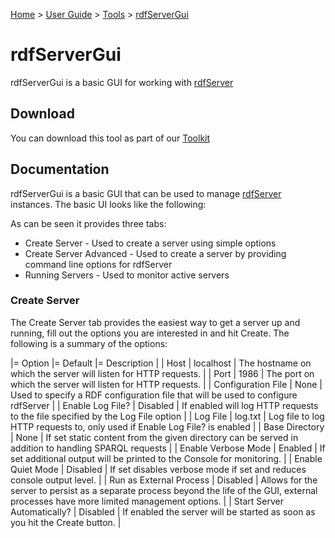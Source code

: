[[Home]] > [[User Guide]] > [[UserGuide/Tools|Tools]] > [[UserGuide/Tools/rdfServerGui|rdfServerGui]]

= rdfServerGui =

rdfServerGui is a basic GUI for working with [[UserGuide/Tools/rdfServer|rdfServer]]

== Download ==

You can download this tool as part of our [[http://www.dotnetrdf.org?content.asp?pageID=Download%20dotNetRDF%20Toolkit%20for%20Windows|Toolkit]]

== Documentation ==

rdfServerGui is a basic GUI that can be used to manage [[UserGuide/Tools/rdfServer|rdfServer]] instances.  The basic UI looks like the following:

{{http://www.dotnetrdf.org/images/screenshots/rdfservergui.jpg|rdfServerGui}}

As can be seen it provides three tabs:

* Create Server - Used to create a server using simple options
* Create Server Advanced - Used to create a server by providing command line options for rdfServer
* Running Servers - Used to monitor active servers

=== Create Server ===

The Create Server tab provides the easiest way to get a server up and running, fill out the options you are interested in and hit Create.  The following is a summary of the options:

|= Option |= Default |= Description |
| Host | localhost | The hostname on which the server will listen for HTTP requests. |
| Port | 1986 | The port on which the server will listen for HTTP requests. |
| Configuration File | None | Used to specify a RDF configuration file that will be used to configure rdfServer |
| Enable Log File? | Disabled | If enabled will log HTTP requests to the file specified by the Log File option |
| Log File | log.txt | Log file to log HTTP requests to, only used if Enable Log File? is enabled |
| Base Directory | None | If set static content from the given directory can be served in addition to handling SPARQL requests |
| Enable Verbose Mode | Enabled | If set additional output will be printed to the Console for monitoring. |
| Enable Quiet Mode | Disabled | If set disables verbose mode if set and reduces console output level. |
| Run as External Process | Disabled | Allows for the server to persist as a separate process beyond the life of the GUI, external processes have more limited management options. |
| Start Server Automatically? | Disabled | If enabled the server will be started as soon as you hit the Create button. |